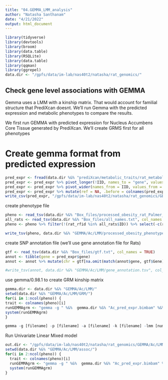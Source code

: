```yaml
---
title: "04.GEMMA_LMM_analysis"
author: "Natasha Santhanam"
date: "4/21/2022"
output: html_document
---
```


```r
library(tidyverse)
library(devtools)
library(broom)
library(data.table)
library(RSQLite)
library(data.table)
library(qqman)
library(ggrepel)
data.dir <- "/gpfs/data/im-lab/nas40t2/natasha/rat_genomics/"
```

## Check gene level associations with GEMMA 

Gemma uses a LMM with a kinship matrix. That would account for familial structure that PrediXcan doesnt. We'll run Gemma with the predicted expression and metabolic phenotypes to compare the results. 

We first run GEMMA with predicted expression for Nucleus Accumbens Core Tissue generated by PrediXcan. We'll create GRMS first for all phenotypes

# Create gemma format from predicted expression
```r
pred_expr <- fread(data.dir %&% "prediXcan/metabolic_traits/rat_metabolic_Ac_best__predict.txt") %>% select(-c(FID))
pred_expr <- pred_expr %>% pivot_longer(!IID, names_to = "gene", values_to = "count" ) 
pred_expr <- pred_expr %>% pivot_wider(names_from = IID, values_from = count)
pred_expr <- pred_expr %>% mutate(ref = NA, .before = colnames(pred_expr)[1]) %>% mutate(eff = NA, .before = colnames(pred_expr)[1])) 
write_csv(pred_expr, "/gpfs/data/im-lab/nas40t2/natasha/rat_genomics/GEMMA/Ac/LMM/Ac_pred_expr.bimbam", col_names = FALSE)
```

create phenotype file
```r
pheno <- read_tsv(data.dir %&% "Box_files/processed_obesity_rat_Palmer_phenotypes.tsv")
all_rats <- read_tsv(data.dir %&% "Box_files/all_names.txt", col_names = TRUE)
pheno <- pheno %>% filter(!(rat_rfid %in% all_rats$ID)) %>% select(-c(rat_rfid))

write_tsv(pheno, data.dir %&% "GEMMA/Ac/LMM/processed_obesity_phenotypes_GEMMA.tsv", col_names =FALSE)
```

create SNP annotation file (we'll use gene annotation file for Rats)
```r
gtf <- read_tsv(data.dir %&% "Box_files/gtf.txt", col_names = TRUE)
annot <- tibble(gene = pred_expr$gene)
annot <- annot %>% mutate(chr = gtf[na.omit(match(annot$gene, gtf$Gene)), 1]$Chr) %>% mutate(TSS = gtf[na.omit(match(annot$gene, gtf$Gene)), 4]$Start)

#write_tsv(annot, data.dir %&% "GEMMA/Ac/LMM/gene_annotation.tsv", col_names = FALSE)
```


use gemma/0.98.1 to create GRM kinship matrix
```r
gemma.dir <- data.dir %&% "GEMMA/Ac/LMM/"
setwd(data.dir %&% "GEMMA/Ac/LMM/GRM/")
for(i in 1:ncol(pheno)) {
trait <- colnames(pheno)[i]
runGEMMAgrm <- "gemma -g " %&%  gemma.dir %&% "Ac_pred_expr.bimbam" %&%  " -p " %&% gemma.dir %&% "processed_obesity_phenotypes_GEMMA.tsv" %&% " -n " %&% i %&%  " -notsnp -gk -o " %&% "grm_Ac_" %&% trait
system(runGEMMAgrm)
}

gemma -g [filename] -p [filename] -a [filename] -k [filename] -lmm [num] -o [prefix]
```

Run Univariate Linear Mixed model
```r
out.dir <- "/gpfs/data/im-lab/nas40t2/natasha/rat_genomics/GEMMA/Ac/LMM/GRM/output/"
setwd(data.dir %&% "GEMMA/Ac/LMM/assoc/")
for(i in 2:ncol(pheno)) {
  trait <- colnames(pheno)[i]
  runGEMMAgrm <- "gemma -g " %&%  gemma.dir %&% "Ac_pred_expr.bimbam" %&%  " -p " %&% gemma.dir %&% "processed_obesity_phenotypes_GEMMA.tsv" %&% " -a " %&% gemma.dir %&% "gene_annotation.tsv"  %&% " -n " %&% i %&%  " -lmm 1 " %&% " -k " %&% out.dir %&%  "grm_Ac_" %&% trait %&% ".cXX.txt -o " %&% "assoc_Ac_" %&% trait
  system(runGEMMAgrm)
}
```

